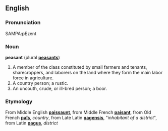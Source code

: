 ==English==
===Pronunciation===

SAMPA:pEzent

===Noun===
'''peasant''' (plural '''[[peasants]]''')

#A member of the class constituted by small farmers and tenants, sharecroppers, and laborers on the land where they form the main labor force in agriculture.
#A country person; a rustic.
#An uncouth, crude, or ill-bred person; a boor.

===Etymology===

From Middle English '''[[paissaunt]]''', from Middle French '''[[paisant]]''', from Old French '''[[païs]]''', ''country'', from Late Latin '''[[pagensis]]''', "''inhabitant of a district''", from Latin '''[[pagus]]''', ''district''